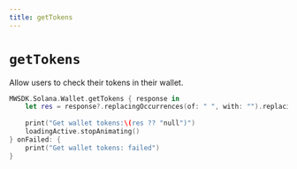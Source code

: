 ```yaml
---
title: getTokens
---
```


# `getTokens`
Allow users to check their tokens in their wallet.

```swift
MWSDK.Solana.Wallet.getTokens { response in
    let res = response?.replacingOccurrences(of: " ", with: "").replacingOccurrences(of: "\n", with: "")
    
    print("Get wallet tokens:\(res ?? "null")")
    loadingActive.stopAnimating()
} onFailed: {
    print("Get wallet tokens: failed")
}
```